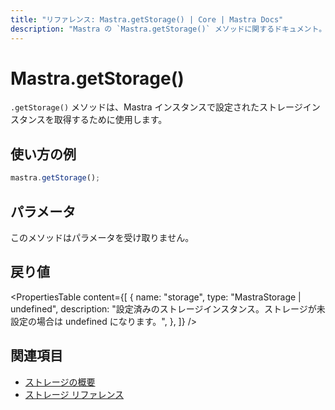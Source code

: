 ```yaml
---
title: "リファレンス: Mastra.getStorage() | Core | Mastra Docs"
description: "Mastra の `Mastra.getStorage()` メソッドに関するドキュメント。設定済みのストレージインスタンスを取得します。"
---
```


# Mastra.getStorage()

`.getStorage()` メソッドは、Mastra インスタンスで設定されたストレージインスタンスを取得するために使用します。

## 使い方の例

```typescript copy
mastra.getStorage();
```


## パラメータ

このメソッドはパラメータを受け取りません。

## 戻り値

<PropertiesTable
  content={[
    {
      name: "storage",
      type: "MastraStorage | undefined",
      description:
        "設定済みのストレージインスタンス。ストレージが未設定の場合は undefined になります。",
    },
  ]}
/>

## 関連項目

- [ストレージの概要](/docs/server-db/storage)
- [ストレージ リファレンス](/reference/storage/libsql)